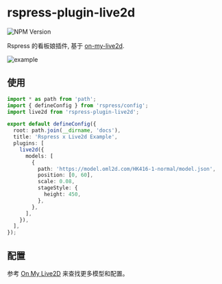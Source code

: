 # rspress-plugin-live2d

![NPM Version](https://img.shields.io/npm/v/rspress-plugin-live2d)


<SourceCode href="https://github.com/linbudu599/rspress-plugins/tree/main/packages/rspress-plugin-live2d" />

Rspress 的看板娘插件, 基于 [on-my-live2d](https://oml2d.com/).

![example](https://raw.githubusercontent.com/linbudu599/rspress-plugins/main/packages/rspress-plugin-live2d/image.png)

## 使用

<PackageManagerTabs command="add rspress-plugin-live2d -D" />

```ts
import * as path from 'path';
import { defineConfig } from 'rspress/config';
import live2d from 'rspress-plugin-live2d';

export default defineConfig({
  root: path.join(__dirname, 'docs'),
  title: 'Rspress x Live2d Example',
  plugins: [
    live2d({
      models: [
        {
          path: 'https://model.oml2d.com/HK416-1-normal/model.json',
          position: [0, 60],
          scale: 0.08,
          stageStyle: {
            height: 450,
          },
        },
      ],
    }),
  ],
});
```

## 配置

参考 [On My Live2D](https://oml2d.com/guide/models.html) 来查找更多模型和配置。
